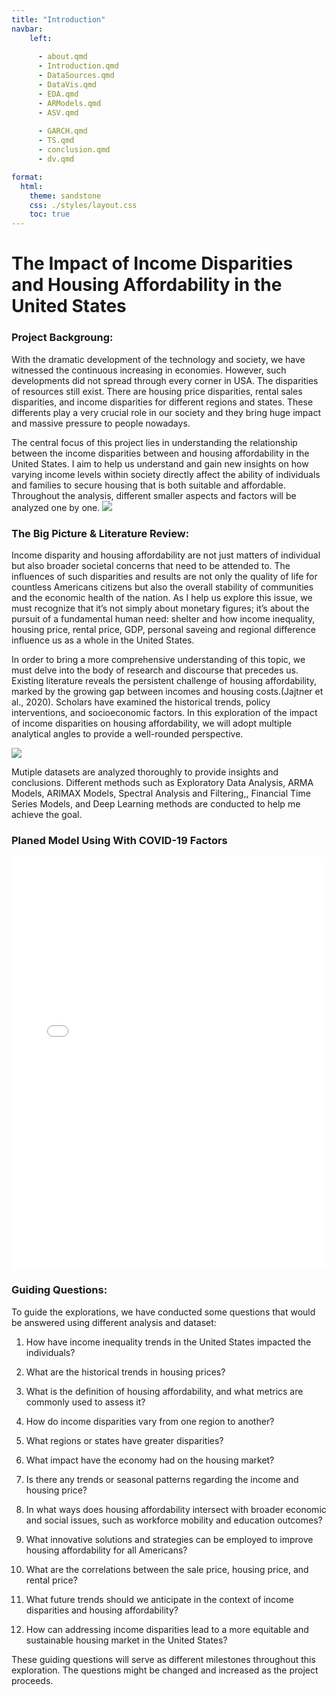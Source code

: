 ---
title: "Introduction"
navbar:
    left:
      
      - about.qmd
      - Introduction.qmd
      - DataSources.qmd
      - DataVis.qmd
      - EDA.qmd
      - ARModels.qmd
      - ASV.qmd
   
      - GARCH.qmd
      - TS.qmd
      - conclusion.qmd
      - dv.qmd

format:
  html:
    theme: sandstone
    css: ./styles/layout.css
    toc: true
---

# The Impact of Income Disparities and Housing Affordability in the United States

### Project Backgroung:
With the dramatic development of the technology and society, we have witnessed the continuous increasing in economies. However, such developments did not spread through every corner in USA. The disparities of resources still exist. There are housing price disparities, rental sales disparities, and income disparities for different regions and states. These differents play a very crucial role in our society and they bring huge impact and massive pressure to people nowadays.

The central focus of this project lies in understanding the relationship between the income disparities between and housing affordability in the United States. I aim to help us understand and gain new insights on how varying income levels within society directly affect the ability of individuals and families to secure housing that is both suitable and affordable. Throughout the analysis, different smaller aspects and factors will be analyzed one by one. 
![](./image/introduction/income_unequal.jpg)

### The Big Picture & Literature Review:
Income disparity and housing affordability are not just matters of individual but also broader societal concerns that need to be attended to. The influences of such disparities and results are not only the quality of life for countless Americans citizens but also the overall stability of communities and the economic health of the nation. As I help us explore this issue, we must recognize that it's not simply about monetary figures; it's about the pursuit of a fundamental human need: shelter and how income inequality, housing price, rental price, GDP, personal saveing and regional difference influence us as a whole in the United States.

In order to bring a more comprehensive understanding of this topic, we must delve into the body of research and discourse that precedes us. Existing literature reveals the persistent challenge of housing affordability, marked by the growing gap between incomes and housing costs.(Jajtner et al., 2020). Scholars have examined the historical trends, policy interventions, and socioeconomic factors. In this exploration of the impact of income disparities on housing affordability, we will adopt multiple analytical angles to provide a well-rounded perspective.

![](./image/introduction/board.png)



Mutiple datasets are analyzed thoroughly to provide insights and conclusions. Different methods such as Exploratory Data Analysis, ARMA Models, ARIMAX Models, Spectral Analysis and Filtering,, Financial Time Series Models, and Deep Learning methods are conducted to help me achieve the goal.

### Planed Model Using With COVID-19 Factors

<iframe src="./image/conclusion/B1.html" width="900" height="900"  style="width:100%; height:660px; border:none;"></iframe>

### Guiding Questions:
To guide the explorations, we have conducted some questions that would be answered using different analysis and dataset:

1. How have income inequality trends in the United States impacted the individuals?
   
2. What are the historical trends in housing prices?

3. What is the definition of housing affordability, and what metrics are commonly used to assess it?
   
4. How do income disparities vary from one region to another?
   
5. What regions or states have greater disparities?
   
6. What impact have the economy had on the housing market?
   
7. Is there any trends or seasonal patterns regarding the income and housing price?
   
8. In what ways does housing affordability intersect with broader economic and social issues, such as workforce mobility and education outcomes?
   
9.  What innovative solutions and strategies can be employed to improve housing affordability for all Americans?
   
10. What are the correlations between the sale price, housing price, and rental price?
   
11. What future trends should we anticipate in the context of income disparities and housing affordability?
  
12. How can addressing income disparities lead to a more equitable and sustainable housing market in the United States?
    
These guiding questions will serve as different milestones throughout this exploration. The questions might be changed and increased as the project proceeds.